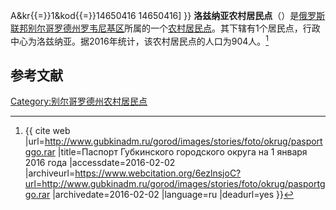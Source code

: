 {{Infobox Settlement
| official_name = 洛兹纳亚农村居民点
| native_name = Лознянское сельское поселение
| settlement_type = [[农村居民点|农村居民点]]
| subdivision_type = [[国家|国家]]
| subdivision_type1 = [[州_(俄罗斯)|州]]
| subdivision_type2 = [[区_(苏联)|区]]
| subdivision_name = {{RUS}}
| subdivision_name1 = [[别尔哥罗德州|别尔哥罗德州]]
| subdivision_name2 = [[罗韦尼基区|罗韦尼基区]]
| seat_type = 行政中心
| seat = 洛兹纳亚
| population_as_of=2016
| population_footnotes = <ref name=stat />
| population_total = 904
| coordinates_display = inline,title
| latd = 49 | latm = 57 | lats = 57 | latNS = N
| longd = 38 | longm = 44 | longs = 39 | longEW = E
| timezone = [[莫斯科时间|MSK]]
| utc_offset = +3
| blank_name = [[俄罗斯市政土地区划代码|OKTMO编码]]
| blank_info = [http://classif.spb.ru/classificators/view/tma.php?st{{=}}A&kr{{=}}1&kod{{=}}14650416 14650416]
}}
'''洛兹纳亚农村居民点'''（{{lang-ru|Лознянское сельское поселение}}）是[[俄罗斯联邦|俄罗斯联邦]][[别尔哥罗德州|别尔哥罗德州]][[罗韦尼基区|罗韦尼基区]]所属的一个[[农村居民点|农村居民点]]。其下辖有1个居民点，行政中心为洛兹纳亚。据2016年统计，该农村居民点的人口为904人。<ref name=stat>{{ cite web |url=http://www.gubkinadm.ru/gorod/images/stories/foto/okrug/pasportggo.rar |title=Паспорт Губкинского городского округа на 1 января 2016 года |accessdate=2016-02-02 |archiveurl=https://www.webcitation.org/6ezlnsjoC?url=http://www.gubkinadm.ru/gorod/images/stories/foto/okrug/pasportggo.rar |archivedate=2016-02-02 |language=ru |deadurl=yes }}</ref>

== 参考文献 ==
{{reflist}}

{{Russia-stub}}

[[Category:别尔哥罗德州农村居民点|Category:别尔哥罗德州农村居民点]]